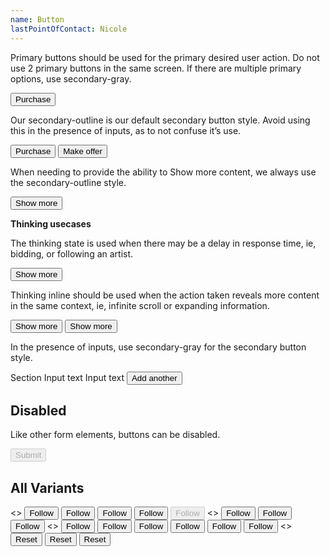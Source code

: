 ```yaml
---
name: Button
lastPointOfContact: Nicole
---
```


Primary buttons should be used for the primary desired user action. Do not use 2
primary buttons in the same screen. If there are multiple primary options, use
secondary-gray.

<Button>Purchase</Button>

<Spacer my={2} />

Our secondary-outline is our default secondary button style. Avoid using this in
the presence of inputs, as to not confuse it’s use.

<Box>
  <Button width="33%">Purchase</Button>
  <Spacer mb={1} />
  <Button variant="secondaryOutline" width="33%">
    Make offer
  </Button>
</Box>

<Spacer my={2} />

When needing to provide the ability to Show more content, we always use the
secondary-outline style.

<Box>
  <Button variant="secondaryOutline" width="33%">
    Show more
  </Button>
</Box>

<Spacer my={2} />

**Thinking usecases**

The thinking state is used when there may be a delay in response time, ie,
bidding, or following an artist.

<Box>
  <Button variant="primaryBlack" size="large" m={0.5} loading>
    Show more
  </Button>
</Box>

Thinking inline should be used when the action taken reveals more content in the
same context, ie, infinite scroll or expanding information.

<Box>
  <Button variant="secondaryOutline" width="33%">
    Show more
  </Button>
</Box>

<Box>
  <Button variant="secondaryGray" size="large" m={0.5} loading>
    Show more
  </Button>
</Box>

In the presence of inputs, use secondary-gray for the secondary button style.

<Playground layout="horizontal">
  <BorderBox>
    <Box p={1} width="50%">
      <Sans size="3">Section</Sans>
    </Box>
    <Flex flexDirection="column" width="50%">
      <BorderBox mb={1}>Input text</BorderBox>
      <BorderBox mb={1}>Input text</BorderBox>
      <Button variant="secondaryGray">Add another</Button>
    </Flex>
  </BorderBox>
</Playground>

<Spacer mb={4} />

## Disabled

Like other form elements, buttons can be disabled.

<Playground>
  <BorderBox>
    <Button disabled>Submit</Button>
  </BorderBox>
</Playground>

## All Variants

<Playground title="primaryBlack" showToggle={true} expanded={false}>
  <>
    <Button variant="primaryBlack" size="small" m={0.5}>
      Follow
    </Button>
    <Button variant="primaryBlack" size="medium" m={0.5}>
      Follow
    </Button>
    <Button variant="primaryBlack" size="large" m={0.5}>
      Follow
    </Button>
    <Button variant="primaryBlack" size="large" m={0.5} loading>
      Follow
    </Button>
    <Button variant="primaryBlack" size="large" m={0.5} disabled>
      Follow
    </Button>
  </>
</Playground>

<Playground title="secondaryGray" showToggle={true} expanded={false}>
  <>
    <Button variant="secondaryGray" size="small" m={0.5}>
      Follow
    </Button>
    <Button variant="secondaryGray" size="medium" m={0.5}>
      Follow
    </Button>
    <Button variant="secondaryGray" size="large" m={0.5}>
      Follow
    </Button>
  </>
</Playground>

<Playground title="secondaryOutline" showToggle={true} expanded={false}>
  <>
    <Button variant="secondaryOutline" size="small" m={0.5}>
      Follow
    </Button>
    <Button variant="secondaryOutline" size="medium" m={0.5}>
      Follow
    </Button>
    <Button variant="secondaryOutline" size="large" m={0.5}>
      Follow
    </Button>
  </>
</Playground>

<Playground title="primaryWhite" showToggle={true} expanded={false}>
  <Box bg="black" p={1} m={0.5}>
    <Button variant="primaryWhite" size="small" m={0.5}>
      Follow
    </Button>
    <Button variant="primaryWhite" size="medium" m={0.5}>
      Follow
    </Button>
    <Button variant="primaryWhite" size="large" m={0.5}>
      Follow
    </Button>
  </Box>
</Playground>

<Playground title="noOutline" showToggle={true} expanded={false}>
  <>
    <Button variant="noOutline" size="small" m={0.5}>
      Reset
    </Button>
    <Button variant="noOutline" size="medium" m={0.5}>
      Reset
    </Button>
    <Button variant="noOutline" size="large" m={0.5}>
      Reset
    </Button>
  </>
</Playground>

